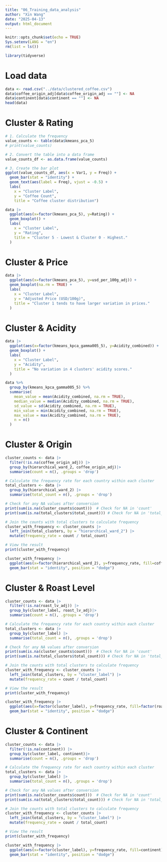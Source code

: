 ```yaml
---
title: "06_Training_data_analysis"
author: "Xin Wang"
date: "2025-04-13"
output: html_document
---
```


```r
knitr::opts_chunk$set(echo = TRUE)
Sys.setenv(LANG = "en")
rm(list = ls())
```


```r
library(tidyverse)
```

# Load data

```r
data <- read.csv("../data/clustered_coffee.csv")
data$coffee_origin_adj[data$coffee_origin_adj == ""] <- NA
data$continent[data$continent == ""] <- NA
head(data)
```
# Cluster & Rating
```r
# 1. Calculate the frequency
value_counts <- table(data$kmeans_pca_5)
# print(value_counts)

# 2. Convert the table into a data frame
value_counts_df <- as.data.frame(value_counts)

# 3. Create the bar plot
ggplot(value_counts_df, aes(x = Var1, y = Freq)) +
  geom_bar(stat = "identity") +
  geom_text(aes(label = Freq), vjust = -0.5) +
  labs(
    x = "Cluster Label", 
    y = "Coffee Count", 
    title = "Coffee cluster distribution")
```

```r
data |>
  ggplot(aes(x=factor(kmeans_pca_5), y=Rating)) +
  geom_boxplot() +
  labs(
    x = "Cluster Label",
    y = "Rating",
    title = "Cluster 5 - Lowest & Cluster 0 - Highest."
  )
```


# Cluster & Price
```r
data |>
  ggplot(aes(x=factor(kmeans_pca_5), y=usd_per_100g_adj)) +
  geom_boxplot(na.rm = TRUE) +
  labs(
    x = "Cluster Label",
    y = "Adjusted Price (USD/100g)",
    title = "Cluster 1 tends to have larger variation in prices."
  )
```


# Cluster & Acidity
```r
data |>
  ggplot(aes(x=factor(kmeans_kpca_gamma005_5), y=Acidity_combined)) +
  geom_boxplot() +
  labs(
    x = "Cluster Label",
    y = "Acidity",
    title = "No variation in 4 clusters' acidity scores."
  )
```


```r
data %>%
  group_by(kmeans_kpca_gamma005_5) %>%
  summarise(
    mean_value = mean(Acidity_combined, na.rm = TRUE),
    median_value = median(Acidity_combined, na.rm = TRUE),
    sd_value = sd(Acidity_combined, na.rm = TRUE),
    min_value = min(Acidity_combined, na.rm = TRUE),
    max_value = max(Acidity_combined, na.rm = TRUE),
    n = n()
  )
```







# Cluster & Origin
```r
cluster_counts <- data |>
  filter(!is.na(coffee_origin_adj)) |>
  group_by(hierarchical_ward_2, coffee_origin_adj)|>
  summarise(count = n(), .groups = 'drop')

# Calculate the frequency rate for each country within each cluster
total_clusters <- data |>
  group_by(hierarchical_ward_2) |>
  summarise(total_count = n(), .groups = 'drop')

# Check for any NA values after conversion
print(sum(is.na(cluster_counts$count)))  # Check for NA in 'count'
print(sum(is.na(total_clusters$total_count))) # Check for NA in 'total_count'

# Join the counts with total clusters to calculate frequency
cluster_with_frequency <- cluster_counts |>
  left_join(total_clusters, by = "hierarchical_ward_2") |>
  mutate(frequency_rate = count / total_count)

# View the result
print(cluster_with_frequency)
```

```r
cluster_with_frequency |>
  ggplot(aes(x=factor(hierarchical_ward_2), y=frequency_rate, fill=coffee_origin_adj)) + 
  geom_bar(stat = "identity", position = "dodge")
```



# Cluster & Roast Level

```r
cluster_counts <- data |>
  filter(!is.na(roast_lv_adj)) |>
  group_by(cluster_label, roast_lv_adj)|>
  summarise(count = n(), .groups = 'drop')

# Calculate the frequency rate for each country within each cluster
total_clusters <- data |>
  group_by(cluster_label) |>
  summarise(total_count = n(), .groups = 'drop')

# Check for any NA values after conversion
print(sum(is.na(cluster_counts$count)))  # Check for NA in 'count'
print(sum(is.na(total_clusters$total_count))) # Check for NA in 'total_count'

# Join the counts with total clusters to calculate frequency
cluster_with_frequency <- cluster_counts |>
  left_join(total_clusters, by = "cluster_label") |>
  mutate(frequency_rate = count / total_count)

# View the result
print(cluster_with_frequency)

cluster_with_frequency |>
  ggplot(aes(x=factor(cluster_label), y=frequency_rate, fill=factor(roast_lv_adj))) + 
  geom_bar(stat = "identity", position = "dodge")
```








# Cluster & Continent
```r
cluster_counts <- data |>
  filter(!is.na(continent)) |>
  group_by(cluster_label, continent)|>
  summarise(count = n(), .groups = 'drop')

# Calculate the frequency rate for each country within each cluster
total_clusters <- data |>
  group_by(cluster_label) |>
  summarise(total_count = n(), .groups = 'drop')

# Check for any NA values after conversion
print(sum(is.na(cluster_counts$count)))  # Check for NA in 'count'
print(sum(is.na(total_clusters$total_count))) # Check for NA in 'total_count'

# Join the counts with total clusters to calculate frequency
cluster_with_frequency <- cluster_counts |>
  left_join(total_clusters, by = "cluster_label") |>
  mutate(frequency_rate = count / total_count)

# View the result
print(cluster_with_frequency)

cluster_with_frequency |>
  ggplot(aes(x=factor(cluster_label), y=frequency_rate, fill=continent)) + 
  geom_bar(stat = "identity", position = "dodge")
```


